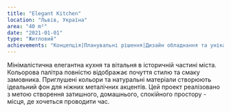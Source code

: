 ```yaml
---
title: "Elegant Kitchen"
location: "Львів, Україна"
area: "40 m²"
date: "2021-01-01"
type: "Житловий"
achievements: "Концепція|Планувальні рішення|Дизайн обладнання та унікальних елементів|3d візуалізація|Креслення|Специфікація матеріалів та обладнання"
---
```


Мінімалістична елегантна кухня та вітальня в історичній частині міста. 
Кольорова палітра повністю відображає почуття стилю та смаку замовника. Приглушені кольори та натуральні матеріали створюють ідеальний фон для ніжних металічних акцентів.
Цей проект реалізовано з метою створення затишного, домашнього, спокійного простору - місця, де хочеться проводити час.
